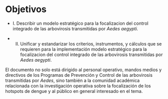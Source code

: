 # Objetivos {#objetivos}

* I. Describir un modelo estratégico para la focalizacion del control integrado de las arbovirosis transmitidas por *Aedes aegypti*.

* II. Unificar y estandarizar los criterios, instrumentos, y cálculos que se requieren para la implementación modelo estratégico para la focalizacion del control integrado de las arbovirosis transmitidas por *Aedes aegypti*.

El documento no solo está dirigido al personal operativo, mandos medios y directivos de los Programas de Prevención y Control de las arbovirosis transmitidas por *Aedes*, sino también a la comunidad académica relacionada con la investigación operativa sobre la focalización de los hotspots de dengue y al público en general interesado en el tema. 